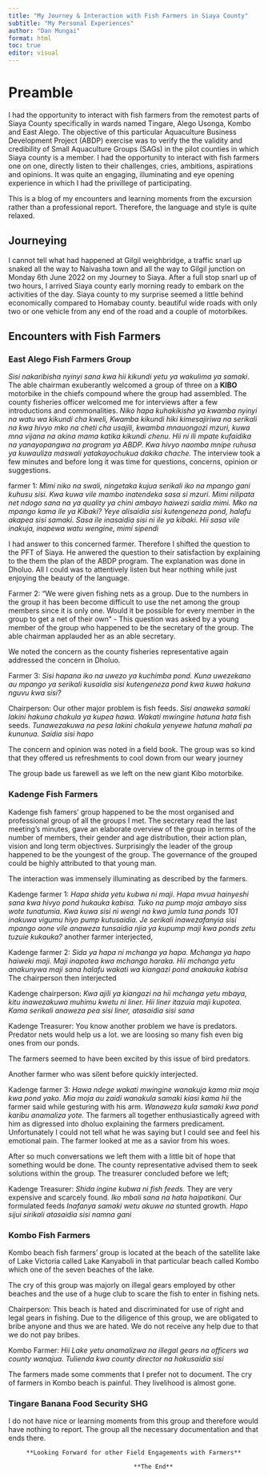 ```yaml
---
title: "My Journey & Interaction with Fish Farmers in Siaya County"
subtitle: "My Personal Experiences"
author: "Dan Mungai"
format: html
toc: true
editor: visual
---
```


# Preamble

I had the opportunity to interact with fish farmers from the remotest parts of Siaya County specifically in wards named Tingare, Alego Usonga, Kombo and East Alego. The objective of this particular Aquaculture Business Development Project (ABDP) exercise was to verify the the validity and credibility of Small Aquaculture Groups (SAGs) in the pilot counties in which Siaya county is a member. I had the opportunity to interact with fish farmers one on one, directly listen to their challenges, cries, ambitions, aspirations and opinions. It was quite an engaging, illuminating and eye opening experience in which I had the privillege of participating.

This is a blog of my encounters and learning moments from the excursion rather than a professional report. Therefore, the language and style is quite relaxed.

## Journeying

I cannot tell what had happened at Gilgil weighbridge, a traffic snarl up snaked all the way to Naivasha town and all the way to Gilgil junction on Monday 6th June 2022 on my Journey to Siaya. After a full stop snarl up of two hours, I arrived Siaya county early morning ready to embark on the activities of the day. Siaya county to my surprise seemed a little behind economically compared to Homabay county. beautiful wide roads with only two or one vehicle from any end of the road and a couple of motorbikes.

## Encounters with Fish Farmers

### East Alego Fish Farmers Group

*Sisi nakaribisha nyinyi sana kwa hii kikundi yetu ya wakulima ya samaki*. The able chairman exuberantly welcomed a group of three on a **KIBO** motorbike in the chiefs compound where the group had assembled. The county fisheries officer welcomed me for interviews after a few introductions and commonalities. *Niko hapa kuhakikisha ya kwamba nyinyi na watu wa kikundi cha kweli, Kwamba kikundi hiki kimesajiriwa na serikali na kwa hivyo mko na cheti cha usajili, kwamba mnauongozi mzuri, kuwa mna vijana na akina mama katika kikundi chenu. Hii ni ili mpate kufaidika na yanayopangwa na program ya ABDP. Kwa hivyo naomba mnipe ruhusa ya kuwauliza maswali yatakayochukua dakika chache.* The interview took a few minutes and before long it was time for questions, concerns, opinion or suggestions.

farmer 1: *Mimi niko na swali, ningetaka kujua serikali iko na mpango gani kuhusu sisi. Kwa kuwa vile mambo inatendeka sasa si mzuri. Mimi nilipata net ndogo sana na ya quality ya chini ambayo haiwezi saidia mimi. Mko na mpango kama ile ya Kibaki? Yeye alisaidia sisi kutengeneza pond, halafu akapea sisi samaki. Sasa ile inasaidia sisi ni ile ya kibaki. Hii sasa vile inakuja, inapewa watu wengine, mimi sipendi*

I had answer to this concerned farmer. Therefore I shifted the question to the PFT of Siaya. He anwered the question to their satisfaction by explaining to the them the plan of the ABDP program. The explanation was done in Dholuo. All I could was to attentively listen but hear nothing while just enjoying the beauty of the language.

Farmer 2: "We were given fishing nets as a group. Due to the numbers in the group it has been become difficult to use the net among the group members since it is only one. Would it be possible for every member in the group to get a net of their own" - This question was asked by a young member of the group who happened to be the secretary of the group. The able chairman applauded her as an able secretary.

We noted the concern as the county fisheries representative again addressed the concern in Dholuo.

Farmer 3: *Sisi hapana iko na uwezo ya kuchimba pond. Kuna uwezekano au mpango ya serikali kusaidia sisi kutengeneza pond kwa kuwa hakuna nguvu kwa sisi?*

Chairperson: Our other major problem is fish feeds. *Sisi anaweka samaki lakini hakuna chakula ya kupea hawa. Wakati mwingine hatuna hata* fish seeds. *Tunawezakuwa na pesa lakini chakula yenyewe hatuna mahali pa kununua. Saidia sisi hapo*

The concern and opinion was noted in a field book. The group was so kind that they offered us refreshments to cool down from our weary journey

The group bade us farewell as we left on the new giant Kibo motorbike.

### Kadenge Fish Farmers

Kadenge fish famers' group happened to be the most organised and professional group of all the groups I met. The secretary read the last meeting's minutes, gave an elaborate overview of the group in terms of the number of members, their gender and age distribution, their action plan, vision and long term objectives. Surprisingly the leader of the group happened to be the youngest of the group. The governance of the grouped could be highly attributed to that young man.

The interaction was immensely illuminating as described by the farmers.

Kadenge farmer 1: *Hapa shida yetu kubwa ni maji. Hapa mvua hainyeshi sana kwa hivyo pond hukauka kabisa. Tuko na pump moja ambayo siss wote tunatumia. Kwa kuwa sisi ni wengi na kwa jumla tuna ponds 101 inakuwa vigumu hiyo pump kutusaidia. Je serikali inawezafanyia sisi mpango aone vile anaweza tunsaidia njia ya kupump maji kwa ponds zetu tuzuie kukauka?* another farmer interjected,

Kadenge farmer 2: *Sida ya hapa ni mchanga ya hapa. Mchanga ya hapo haiweki maji. Maji inapotea kwa mchanga haraka. Hii mchanga yetu anakunywa maji sana halafu wakati wa kiangazi pond anakauka kabisa* The chairperson then interjected

Kadenge chairperson: *Kwa ajili ya kiangazi na hii mchanga yetu mbaya, kitu inawezakuwa muhimu kwetu ni liner. Hii liner itazuia maji kupotea. Kama serikali anaweza pea sisi liner, atasaidia sisi sana*

Kadenge Treasurer: You know another problem we have is predators. Predator nets would help us a lot. we are loosing so many fish even big ones from our ponds.

The farmers seemed to have been excited by this issue of bird predators.

Another farmer who was silent before quickly interjected.

Kadenge farmer 3: *Hawa ndege wakati mwingine wanakuja kama mia moja kwa pond yako. Mia moja au zaidi wanakula samaki kiasi kama hii* the farmer said while gesturing with his arm. *Wanaweza kula samaki kwa pond karibu anamaliza yote.* The farmers all together enthusiastically agreed with him as digressed into dholuo explaining the farmers predicament. Unfortunately I could not tell what he was saying but I could see and feel his emotional pain. The farmer looked at me as a savior from his woes.

After so much conversations we left them with a little bit of hope that something would be done. The county representative advised them to seek solutions within the group. The treasurer concluded before we left;

Kadenge Treasurer: *Shida ingine kubwa ni fish feeds.* They are very expensive and scarcely found. *Iko mbali sana na hata haipatikani.* Our formulated feeds *Inafanya samaki wetu akuwe na* stunted growth. *Hapo sijui sirikali atasaidia sisi namna gani*

### Kombo Fish Farmers

Kombo beach fish farmers' group is located at the beach of the satellite lake of Lake Victoria called Lake Kanyaboli in that particular beach called Kombo which one of the seven beaches of the lake.

The cry of this group was majorly on illegal gears employed by other beaches and the use of a huge club to scare the fish to enter in fishing nets.

Chairperson: This beach is hated and discriminated for use of right and legal gears in fishing. Due to the diligence of this group, we are obligated to bribe anyone and thus we are hated. We do not receive any help due to that we do not pay bribes.

Kombo Farmer: *Hii Lake yetu anamalizwa na illegal gears na officers wa county wanajua. Tulienda kwa county director na hakusaidia sisi*

The farmers made some comments that I prefer not to document. The cry of farmers in Kombo beach is painful. They livelihood is almost gone.

### Tingare Banana Food Security SHG

I do not have nice or learning moments from this group and therefore would have nothing to report. The group all the necessary documentation and that ends there.

         **Looking Forward for other Field Engagements with Farmers**

                                       **The End**
